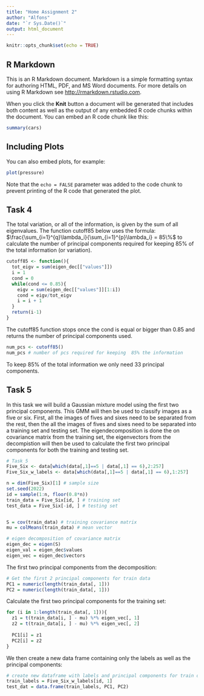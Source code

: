 ```yaml
---
title: "Home Assignment 2"
author: "Alfons"
date: "`r Sys.Date()`"
output: html_document
---
```


```r
knitr::opts_chunk$set(echo = TRUE)
```

## R Markdown

This is an R Markdown document. Markdown is a simple formatting syntax for authoring HTML, PDF, and MS Word documents. For more details on using R Markdown see <http://rmarkdown.rstudio.com>.

When you click the **Knit** button a document will be generated that includes both content as well as the output of any embedded R code chunks within the document. You can embed an R code chunk like this:

```r
summary(cars)
```

## Including Plots

You can also embed plots, for example:

```r
plot(pressure)
```

Note that the `echo = FALSE` parameter was added to the code chunk to prevent printing of the R code that generated the plot.

## Task 4
The total variation, or all of the information, is given by the sum of all eigenvalues. The function cutoff85 below uses the formula:
$\frac{\sum_{i=1}^{q}\lambda_i}{\sum_{i=1}^{p}\lambda_i} = 85\%$
to calculate the number of principal components required for keeping 85% of the total information (or variation).
```r
cutoff85 <- function(){
  tot_eigv = sum(eigen_dec[["values"]])
  i = 1
  cond = 0
  while(cond <= 0.85){
    eigv = sum(eigen_dec[["values"]][1:i])
    cond = eigv/tot_eigv
    i = i + 1
  }
  return(i-1)
}
```
The cutoff85 function stops once the cond is equal or bigger than 0.85 and returns the number of principal components used.
```r
num_pcs <- cutoff85()
num_pcs # number of pcs required for keeping  85% the information
```
To keep 85% of the total information we only need 33 principal components.

## Task 5
In this task we will build a Gaussian mixture model using the first two principal components. This GMM will then be used to classify images as a five or six. First, all the images of fives and sixes need to be separated from the rest, then the all the images of fives and sixes need to be separated into a training set and testing set. The eigendecomposition is done the on covariance matrix from the training set, the eigenvectors from the decompistion will then be used to calculate the first two principal components for both the training and testing set.

```r
# Task 5
Five_Six <- data[which(data[,1]==5 | data[,1] == 6),2:257]
Five_Six_w_labels <- data[which(data[,1]==5 | data[,1] == 6),1:257]

n = dim(Five_Six)[1] # sample size
set.seed(2022)
id = sample(1:n, floor(0.8*n)) 
train_data = Five_Six[id, ] # training set
test_data = Five_Six[-id, ] # testing set


S = cov(train_data) # training covariance matrix
mu = colMeans(train_data) # mean vector

# eigen decomposition of covariance matrix
eigen_dec = eigen(S) 
eigen_val = eigen_dec$values
eigen_vec = eigen_dec$vectors
```

The first two principal components from the decomposition:
```r
# Get the first 2 principal components for train data
PC1 = numeric(length(train_data[, 1]))
PC2 = numeric(length(train_data[, 1]))
```

Calculate the first two principal components for the training set:
```r
for (i in 1:length(train_data[, 1])){
  z1 = t(train_data[i, ] - mu) %*% eigen_vec[, 1]
  z2 = t(train_data[i, ] - mu) %*% eigen_vec[, 2]
  
  PC1[i] = z1
  PC2[i] = z2
}
```

We then create a new data frame containing only the labels as well as the principal components:
```r
# create new dataframe with labels and principal components for train data
train_labels = Five_Six_w_labels[id, 1]
test_dat = data.frame(train_labels, PC1, PC2)
```

